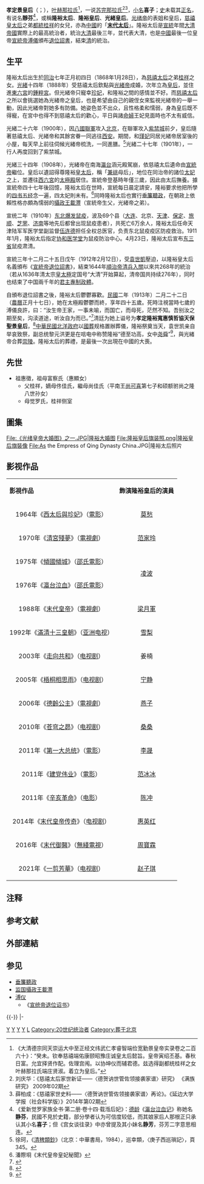 {{Expand language|1=vi|time=2022-02-12T09:52:24+00:00}}
{{東亞女性歷史人物
|名稱=孝定景皇后[[葉赫那拉氏|葉赫那拉氏]]
|身份={{QING}}[[皇后|皇后]]→{{大清}}[[皇太后|皇太后]]
|畫像=[[File:Empress_XiaoDing.PNG|250px]]
|前任=[[孝哲毅皇后|孝哲毅皇后]][[阿鲁特氏|阿鲁特氏]]
|姓=[[葉赫那拉氏|葉赫那拉氏]]{{efn|name=mukvn|“那拉”为满洲人的姓。“叶赫”、“苏完”都是“穆昆”（{{lang-mnc|ᠮᡠᡴᡡᠨ|v=mukūn|a=mukvn}}），冠于姓前，表示同一姓氏内的家族分支。<ref>
瀛生，《满语杂识》，学苑出版社，2004年出版，973页。</ref>}} 
|名=
|穆坤= [[葉赫那拉氏|葉赫]]，{{efn|name=mukvn}}<ref name="shilu"/>一说[[苏完那拉氏|苏完]]{{efn|name=mukvn}}<ref name="liu"/><ref name="xue"/>
|姓名=
|字=
|官職=
|封爵=
|位號=
|封號=
|御稱號=
|湯沐邑=
|徽號=[[隆裕太后|隆裕太后]]
|宮號1=
|宮號2=
|神號=
|尊號=
|乳名=
|幼名=
|兒名=
|童名=
|小字=
|號=
|法號=
|院號=
|其他名號=
|出生年=[[同治七年|同治七年]]正月初四日<br>（1868年1月28日）
|出生地={{QING-1862}}
|婚年=[[光緒十四年|光緒十四年]]（1888年）
|逝世年={{death date and age|1913|2|22|1868|1|28}}<br>[[農曆|農曆]]癸丑年正月十七日
|逝世地={{flag|Republic of China (1912–1949)|1912}}[[京兆地方|京兆地方]][[紫禁城|紫禁城]][[太極殿|太極殿]]（今[[北京故宮|北京故宮]]）
|諡號='''孝定'''隆裕寬惠慎哲協天保聖'''景皇后'''
|墳墓=[[清崇陵|清崇陵]]
|父親=[[三等|三等]]承恩公[[桂祥|桂祥]]
|母親=[[爱新觉罗氏|爱新觉罗氏]]
|夫=[[光绪帝|光绪帝]][[載湉|載湉]]
|婚姻名份=[[元配|元配]][[皇后|皇后]]
|夫之父=[[醇親王|醇親王]][[奕譞|奕譞]]
|夫之母=[[醇親王|醇親王]][[嫡福晉|嫡福晉]][[婉貞|婉貞]]
|夫之嫡母=
|夫之元配=
|夫之正室=
|夫之繼室=
|夫之平妻=
|夫之側室=[[瑾妃|瑾妃]][[他他拉氏|他他拉氏]]<br />[[珍妃|珍妃]][[他他拉氏|他他拉氏]]
|兄弟=[[德恆|德恆]]<br />[[德祺|德祺]]
|姊妹=[[靜榮|靜榮]]（夫[[鎮國公|鎮國公]][[載澤|載澤]]）<br />[[靜芳|靜芳]]（夫[[顺承郡王|顺承郡王]][[讷特赫|讷特赫]])
|嫡兄弟=
|嫡姊妹=
|庶兄弟=
|庶姊妹=
|同胞兄弟=
|同胞姊妹=
|異母兄弟=
|異母姊妹=
|異父兄弟=
|異父姊妹=
|繼兄弟=
|繼姊妹=
|子=
|女=
|養子=
|養女=
|嗣子=[[宣統帝溥儀|宣統帝溥儀]]
|繼女=
|註釋=
}}
{{Contains Manchu text}}

'''孝定景皇后'''（{{lang-mnc|'''ᡥᡳᠶᠣᠣᡧᡠᠩᡤᠠ<br /> ᡨᠣᡴᡨᠣᠩᡤᠣ<br /> ᠠᠮᠪᠠᠯᡳᠩᡤᡡ<br /> ᡥᡡᠸᠠᠩᡥᡝᠣ'''<br />|v = hiyoošungga toktonggo ambalinggū hūwangheo |a = hiyouxungga toktonggo ambalinggv hvwangheu}}；{{bd|1868年|1月28日|1913年|2月22日|隆裕太后}}），[[叶赫那拉氏|叶赫那拉氏]]<ref name="shilu">《大清德宗同天崇运大中至正经文纬武仁孝睿智端俭宽勤景皇帝实录卷之二百六十》：“癸未。钦奉慈禧端佑康颐昭豫庄诚皇太后懿旨。皇帝寅绍丕基。春秋日富。允宜择贤作配。佐理宫闱。以协坤仪而辅君德。兹选得副都统桂祥之女叶赫那拉氏端庄贤淑。着立为皇后。”</ref>，一说[[苏完那拉氏|苏完那拉氏]]<ref name="liu">刘庆华：《慈禧太后家世新证——〈德贺讷世管佐领接袭家谱〉研究》 《满族研究》 2009年02期</ref><ref name="xue">薛柏成：《慈禧家世史料——〈德贺讷世管佐领接袭家谱〉再论》。《延边大学学报（社会科学版）》2014年第02期</ref>，[[小名|小名]]'''喜子'''；[[史|史]]未载其[[正名|正名]]，有说名'''靜芬'''<ref>《爱新觉罗家族全书·第二册·卷十四·载湉后妃》：[[德龄|德龄]]《[[瀛台泣血记|瀛台泣血记]]》称她名'''静芬'''，民國不見於史籍，部分學者认为可信度较低，而其娘家后人那根正只承认其小名'''喜子'''；但《宫女谈往录》中亦曾提及其小妹名'''静芳'''，芬芳二字意思相连。</ref>，或稱'''隆裕太后'''、'''隆裕皇后'''、'''光緒皇后'''。[[光绪帝|光绪帝]]的表姐和皇后，[[慈禧皇太后|慈禧皇太后]]之弟[[都統|都統]][[桂祥|桂祥]]的女兒，亦為[[中國|中國]]的「'''[[末代太后|末代太后]]'''」。隆裕太后是[[宣統|宣統]]年間[[大清帝國|大清帝國]]實際上的最高統治者，統治[[大清|大清]]最後三年，並代表大清，也是[[中國|中國]]最後一位皇帝[[宣統帝|宣統帝]][[溥儀|溥儀]]頒布[[大清皇帝退位詔書|退位詔書]]，結束[[清|清]]的統治。

== 生平 ==
隆裕太后出生於[[同治|同治]]七年正月初四日（1868年1月28日），為[[慈禧太后|慈禧太后]]之弟[[桂祥|桂祥]]之女。[[光緒|光緒]]十四年（1888年）受慈禧太后欽點與[[光緒帝|光緒帝]]成婚，次年立為[[皇后|皇后]]，並住進[[東六宮|東六宮]]的[[鍾粹宮|鍾粹宮]]。但光緒帝只寵幸[[珍妃|珍妃]]，和隆裕之間的感情並不好。而[[慈禧太后|慈禧太后]]之所以會挑選她為光緒帝之皇后，也是希望由自己的親侄女來監視光緒帝的一舉一動，因此光緒帝對她多有防備。她姿色並不出众，且性格柔和懦弱，身為皇后既不得寵，在宮中也得不到慈禧太后的歡心，平日與諸[[命婦|命婦]]王妃見面時也不太有威信。

光緒二十六年（1900年），因[[八國聯軍|八國聯軍]]攻入[[順天府|北京]]，在聯軍攻入[[紫禁城|紫禁城]]前夕，皇后隨著慈禧太后、光緒帝和其餘宮眷一同逃往[[西安|西安]]。期間，和[[瑾妃|瑾妃]]同居光緒帝居室後的小屋，每天早上前往伺候光緒帝梳洗，一同進膳。<ref>徐珂，《[[清稗類鈔|清稗類鈔]]》（北京：中華書局，1984），巡幸類，〈庚子西巡瑣記〉，頁345。</ref>光緒二十七年（1901年），一行人再度回到了紫禁城。

光緒三十四年（1908年），光緒帝在南海[[瀛台|瀛台]]涵元殿駕崩，依慈禧太后遺命由[[溥仪|宣統帝]]繼位。皇后以遺詔得尊隆裕[[皇太后|皇太后]]，稱「[[兼祧|兼祧]]母后」，地位在同治帝的諸位[[太妃|太妃]]之上，並遷往[[西六宮|西六宮]]的[[太極殿|太極殿]]居住。宣統帝登基時年僅三歲，因此由太后撫養。據宣統帝四十七年後回憶，隆裕太后在世時，宣統每日晨定請安，隆裕要求他把所學的[[四书五经|四书五经]]念一遍，四太妃則未有。<ref>潘際埛《末代皇帝皇妃秘聞》</ref>同時隆裕太后也實行[[垂簾聽政|垂簾聽政]]，在朝政上依賴性格亦頗為懦弱的[[攝政王|攝政王]][[載灃|載灃]]（宣統帝生父，光緒帝之弟）。

宣统二年（1910年）[[1910－1911年東北鼠疫|东北爆发鼠疫]]，波及69个县（[[大连市|大连]]、北京、[[天津府|天津]]、[[保定市|保定]]、[[旅顺口区|旅顺]]、[[芝罘区|芝罘]]、[[济南市|济南]]等地先后都曾出现鼠疫患者），共死亡6万余人，隆裕太后任命天津陆军军医学堂副监督[[伍连德|伍连德]]担任全权总医官，负责东北鼠疫疫区防疫救治。1911年1月，隆裕太后指定[[北京协和医学院|协和医学堂]]为鼠疫防治中心。4月23日，隆裕太后宣布[[东三省|东三省]]鼠疫肃清。

宣統三年十二月二十五日戊午（1912年2月12日），受[[袁世凱|袁世凱]]壓迫，以隆裕皇太后名義頒布《[[宣統帝退位詔書|宣統帝退位詔書]]》，結束1644年[[順治帝|順治帝]][[清兵入關|清兵入關]]以來共268年的統治（若从1636年清太宗[[皇太極|皇太極]]定国号“大清”开始算起，清帝国共持续276年），同时也结束了中国兩千年的[[君主專制|君主專制]][[政體|政體]]。

自頒布退位詔書之後，隆裕太后鬱鬱寡歡。[[民國紀年|民國]]二年（1913年）二月二十二日（[[農曆|農曆]]正月十七日），她在太極殿鬱鬱而終，享年四十五歲。死時注視當時七歲的溥儀良許，曰：“汝生帝王家，一事未喻，而国亡，而母死，茫然不知。吾别汝之期至矣，沟渎道途，听汝自为而已。”<ref name="徐珂2016">{{cite book|author=徐珂|title=《清稗類鈔二: 歷代筆記叢編》|url=https://books.google.com/books?id=SqVQCwAAQBAJ&pg=PT332|publisher=谷月社|page=332頁|id=GGKEY:FT0T2P9GCC0 | date=2016-01-04}}</ref>清廷为她上谥号为'''孝定隆裕寬惠慎哲協天保聖景皇后'''，<ref>{{cite book|title= 《皇后妃嫔传》|author= 骈宇骞|year= 1994|publisher= [[海南出版社|海南出版社]]|page= 379}}</ref>[[中華民國大陸時期|中華民國]][[北洋政府|北洋政府]]以[[國葬|國葬]]规格置辦葬儀，隆裕祭奠当天，袁世凯亲自举哀致祭，副总统黎元洪更是在唁电中称赞隆裕“德至功高，女中[[唐虞|尧舜]]”<ref>{{cite web |title=千古帝制收场人：所谓“女中尧舜”的隆裕太后 |url=https://cul.qq.com/a/20141112/041223.htm |publisher=新京报}}</ref>，與光緒帝合葬[[清崇陵|崇陵]]。隆裕太后的葬禮，是最後一次出現在中國的大喪。

==先世==
*祖惠徵，祖母富察氏（惠顯女）
**父桂祥，嫡母佟佳氏，繼母尚佳氏（平南王[[尚可喜|尚可喜]]第七子和硕额驸尚之隆八世孙女）
**母觉罗氏，桂祥侧室

== 圖集 ==
<gallery>
File:《光绪皇帝大婚图》之一.JPG|隆裕大婚图
File:隆裕皇后旗装照.png|隆裕皇后旗裝像
File:As the Empress of Qing Dynasty China.JPG|隆裕太后照片
</gallery>

== 影视作品 ==
{| class="wikitable" style="width:70%;"
|-  style="background:cornflowerblue; color:white; text-align:center;"
|'''影視作品'''||'''飾演隆裕皇后的演員'''
|-
| style="text-align:center;"|1964年《[[西太后與珍妃|西太后與珍妃]]》（[[電影|電影]]）||style="text-align:center;" |[[莫愁|莫愁]]
|-
| style="text-align:center;"|1970年《[[清宮殘夢_(台視電視劇)|清宮殘夢]]》（[[電視劇|電視劇]]）||style="text-align:center;" |[[范家玲|范家玲]] 
|-
| style="text-align:center;"|1975年《[[傾國傾城|傾國傾城]]》（[[邵氏電影|邵氏電影]]）|| style="text-align:center;" rowspan=2|[[凌波|凌波]] 
|-
| style="text-align:center;"|1976年《[[瀛台泣血|瀛台泣血]]》（[[邵氏電影|邵氏電影]]）
|-
| style="text-align:center;"|1988年《[[末代皇帝_(电视剧)|末代皇帝]]》（[[電視劇|電視劇]]）|| style="text-align:center;" |[[梁月軍|梁月軍]]
|-
| style="text-align:center;"|1992年《[[滿清十三皇朝|滿清十三皇朝]]》（[[亚洲电视|亚洲电视]]）|| style="text-align:center;"|[[嚴惠明|雪梨]] 
|-
| style="text-align:center;"|2003年《[[走向共和|走向共和]]》（[[电视剧|电视剧]]）|| style="text-align:center;"|姜楠
|-
| style="text-align:center;"|2005年《[[梧桐相思雨|梧桐相思雨]]》（[[电视剧|电视剧]]）|| style="text-align:center;"|[[宁静|宁静]]
|-
| style="text-align:center;"|2006年《[[德齡公主_(電視劇)|德齡公主]]》（[[電視劇|電視劇]]）|| style="text-align:center;"|[[燕子_(演員)|燕子]]
|-
| style="text-align:center;"|2010年《[[苍穹之昴_(电视剧)|苍穹之昴]]》（[[电视剧|电视剧]]）|| style="text-align:center;" |[[桑桑(演员)|桑桑]]
|-
| style="text-align:center;"|2011年《[[第一大总统|第一大总统]]》（[[電影|電影]]）|| style="text-align:center;"|[[李晟_(演員)|李晟]] 
|-
| style="text-align:center;"|2011年《[[建党伟业|建党伟业]]》（[[電影|電影]]）|| style="text-align:center;"|[[范冰冰|范冰冰]] 
|-
| style="text-align:center;"|2011年《[[辛亥革命_(电影)|辛亥革命]]》（[[电影|电影]]）|| style="text-align:center;"|[[陈冲_(演员)|陈冲]] 
|-
| style="text-align:center;"|2014年《[[末代皇帝传奇|末代皇帝传奇]]》（[[电视剧|电视剧]]）|| style="text-align:center;"|[[惠英紅|惠英红]]
|-
| style="text-align:center;" |2016年《[[末代御醫|末代御醫]]》（[[無綫電視|無綫電視]]）|| style="text-align:center;" |[[周寶霖|周寶霖]]
|-
| style="text-align:center;" |2021年《[[一剪芳華|一剪芳華]]》（[[电视剧|电视剧]]）|| style="text-align:center;" |[[赵子琪|赵子琪]]
|}

== 注释 ==
{{notelist|iger=}}

== 参考文献 ==
{{Reflist|colwidth=30em}}

== 外部連結 ==
{{Commonscat|Empress Dowager Longyu}}

== 参见 ==
{{Portal box|中国|历史|人物}}
* [[垂簾聽政|垂簾聽政]]
* [[监国|监国]][[攝政王|攝政王]][[載灃|載灃]]
* [[溥仪|溥仪]]
** 《[[宣统帝退位诏书|宣统帝退位诏书]]》

{{-}}
{{start box}}
{{S-hou|清朝皇室|3=1868年|5=1913年}}
{{S-before|[[慈禧太后|孝钦显皇后]]叶赫那拉氏|}}
{{S-title|[[清朝皇后及妃嫔列表|大清皇后]]|1888年-1908年}}
{{S-after|[[婉容|郭布罗氏]]}}
|-
{{S-before|[[慈禧太后|慈禧皇太后]]叶赫那拉氏|}}
{{S-title|[[清朝|大清]][[皇太后|皇太后]]|1908年-1913年}}
{{S-tul|（[[清朝|大清]]灭亡，帝制结束）由<br />{{ROC-1912}}[[中華民國臨時政府_(1912年－1913年)|临时政府]]、[[北洋政府|北洋政府]]<br/>{{ROC}}[[中華民國大陸時期|大陆时期]]|1912年-至今|于《[[宣统帝退位诏书|宣统帝退位诏书]]》生效}}
{{end box}}
{{清朝皇后}}
{{清德宗皇室}}
[[Category:清朝皇后|Y]]
[[Category:清朝皇太后|Y]]
[[Category:清朝女性政治人物|Y]]
[[Category:中国女性摄政者|Y]]
[[Category:葉赫那拉氏|L]]
[[Category:20世纪统治者|Category:20世纪统治者]]
[[Category:葬于北京|Category:葬于北京]]